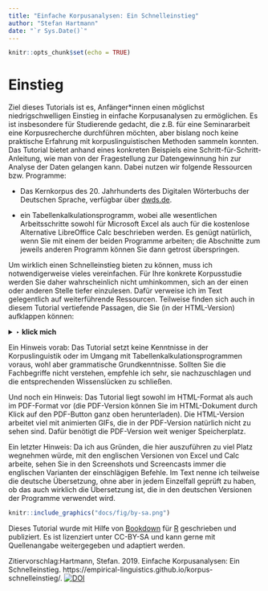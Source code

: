 ```yaml
---
title: "Einfache Korpusanalysen: Ein Schnelleinstieg"
author: "Stefan Hartmann"
date: "`r Sys.Date()`"
---
```


```r
knitr::opts_chunk$set(echo = TRUE)
```


# Einstieg

Ziel dieses Tutorials ist es, Anfänger*innen einen möglichst niedrigschwelligen Einstieg in einfache Korpusanalysen zu ermöglichen. Es ist insbesondere für Studierende gedacht, die z.B. für eine Seminararbeit eine Korpusrecherche durchführen möchten, aber bislang noch keine praktische Erfahrung mit korpuslinguistischen Methoden sammeln konnten. Das Tutorial bietet anhand eines konkreten Beispiels eine Schritt-für-Schritt-Anleitung, wie man von der Fragestellung zur Datengewinnung hin zur Analyse der Daten gelangen kann. Dabei nutzen wir folgende Ressourcen bzw. Programme:

- Das Kernkorpus des 20. Jahrhunderts des Digitalen Wörterbuchs der Deutschen Sprache, verfügbar über <a href="https://dwds.de/" target="_blank">dwds.de</a>.

- ein Tabellenkalkulationsprogramm, wobei alle wesentlichen Arbeitsschritte sowohl für Microsoft Excel als auch für die kostenlose Alternative LibreOffice Calc beschrieben werden. Es genügt natürlich, wenn Sie mit einem der beiden Programme arbeiten; die Abschnitte zum jeweils anderen Programm können Sie dann getrost überspringen.

Um wirklich einen Schnelleinstieg bieten zu können, muss ich notwendigerweise vieles vereinfachen. Für Ihre konkrete Korpusstudie werden Sie daher wahrscheinlich nicht umhinkommen, sich an der einen oder anderen Stelle tiefer einzulesen. Dafür verweise ich im Text gelegentlich auf weiterführende Ressourcen. Teilweise finden sich auch in diesem Tutorial vertiefende Passagen, die Sie (in der HTML-Version) aufklappen können:

<details>
<summary>‣ **klick mich**</summary>

Hallo, ich bin eine vertiefende Passage.

Sonst gibt es hier nichts zu sehen. Sie können mich gern wieder schließen. Danke.

</details>

Ein Hinweis vorab: Das Tutorial setzt keine Kenntnisse in der Korpuslinguistik oder im Umgang mit Tabellenkalkulationsprogrammen voraus, wohl aber grammatische Grundkenntnisse. Sollten Sie die Fachbegriffe nicht verstehen, empfehle ich sehr, sie nachzuschlagen und die entsprechenden Wissenslücken zu schließen.

Und noch ein Hinweis: Das Tutorial liegt sowohl im HTML-Format als auch im PDF-Format vor (die PDF-Version können Sie im HTML-Dokument durch Klick auf den PDF-Button ganz oben herunterladen). Die HTML-Version arbeitet viel mit animierten GIFs, die in der PDF-Version natürlich nicht zu sehen sind. Dafür benötigt die PDF-Version weit weniger Speicherplatz.

Ein letzter Hinweis: Da ich aus Gründen, die hier auszuführen zu viel Platz wegnehmen würde, mit den englischen Versionen von Excel und Calc arbeite, sehen Sie in den Screenshots und Screencasts immer die englischen Varianten der einschlägigen Befehle. Im Text nenne ich teilweise die deutsche Übersetzung, ohne aber in jedem Einzelfall geprüft zu haben, ob das auch wirklich die Übersetzung ist, die in den deutschen Versionen der Programme verwendet wird.


```r

knitr::include_graphics("docs/fig/by-sa.png")

```


Dieses Tutorial wurde mit Hilfe von <a href="https://bookdown.org/" target="_blank">Bookdown</a> für <a href="https://www.r-project.org/" target="_blank">R</a> geschrieben und publiziert. Es ist lizenziert unter CC-BY-SA und kann gerne mit Quellenangabe weitergegeben und adaptiert werden.

Zitiervorschlag:Hartmann, Stefan. 2019. Einfache Korpusanalysen: Ein Schnelleinstieg. https://empirical-linguistics.github.io/korpus-schnelleinstieg/. [![DOI](https://zenodo.org/badge/DOI/10.5281/zenodo.3246336.svg)](https://doi.org/10.5281/zenodo.3246336)



